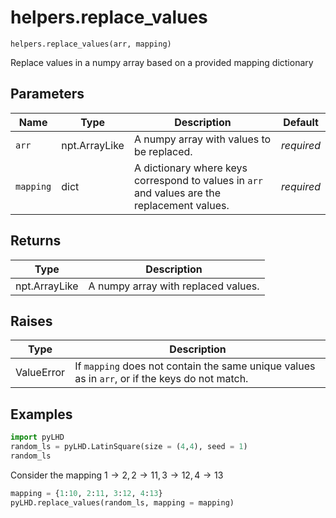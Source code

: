 # helpers.replace_values { #pyLHD.helpers.replace_values }

`helpers.replace_values(arr, mapping)`

Replace values in a numpy array based on a provided mapping dictionary

## Parameters

| Name      | Type          | Description                                                                                  | Default    |
|-----------|---------------|----------------------------------------------------------------------------------------------|------------|
| `arr`     | npt.ArrayLike | A numpy array with values to be replaced.                                                    | _required_ |
| `mapping` | dict          | A dictionary where keys correspond to values in `arr` and values are the replacement values. | _required_ |

## Returns

| Type          | Description                         |
|---------------|-------------------------------------|
| npt.ArrayLike | A numpy array with replaced values. |

## Raises

| Type       | Description                                                                                    |
|------------|------------------------------------------------------------------------------------------------|
| ValueError | If `mapping` does not contain the same unique values as in `arr`, or if the keys do not match. |

## Examples




```python
import pyLHD
random_ls = pyLHD.LatinSquare(size = (4,4), seed = 1)
random_ls
```
Consider the mapping $1 \rightarrow 2, 2 \rightarrow 11, 3 \rightarrow 12, 4 \rightarrow 13$
```python
mapping = {1:10, 2:11, 3:12, 4:13}
pyLHD.replace_values(random_ls, mapping = mapping)
```